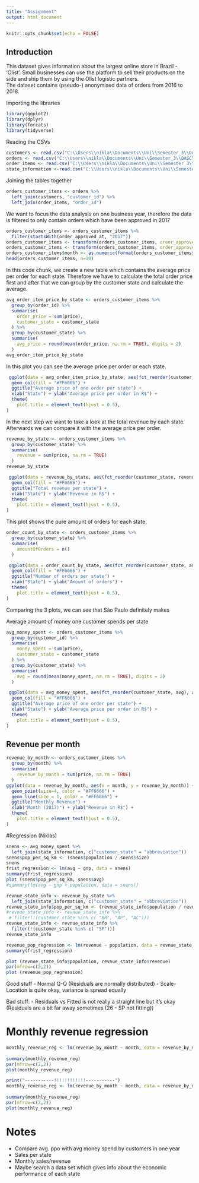 ```yaml
---
title: "Assignment"
output: html_document
---
```


```r
knitr::opts_chunk$set(echo = FALSE)
```

## Introduction
This dataset gives information about the largest online store in Brazil - 'Olist'. Small businesses can use the platform to sell their products on the side and ship them by using the Olist logistic partners.\
The dataset contains (pseudo-) anonymised data of orders from 2016 to 2018.\



Importing the libraries
```r
library(ggplot2)
library(dplyr)
library(forcats)
library(tidyverse)
```

Reading the CSVs
```r
customers <- read.csv("C:\\Users\\nikla\\Documents\\Uni\\Semester_3\\DASC\\Datasets\\BrazilianEcommerce\\olist_customers_dataset.csv")
orders <- read.csv("C:\\Users\\nikla\\Documents\\Uni\\Semester_3\\DASC\\Datasets\\BrazilianEcommerce\\olist_orders_dataset.csv")
order_items <- read.csv("C:\\Users\\nikla\\Documents\\Uni\\Semester_3\\DASC\\Datasets\\BrazilianEcommerce\\olist_order_items_dataset.csv")
state_information <-read.csv("C:\\Users\\nikla\\Documents\\Uni\\Semester_3\\DASC\\Datasets\\BrazilianEcommerce\\brazil_state_information.csv", sep = ";")
```



Joining the tables together
```r
orders_customer_items <- orders %>%
  left_join(customers, "customer_id") %>%
  left_join(order_items, "order_id")
```


We want to focus the data analysis on one business year, therefore the data is filtered to only contain orders which have been approved in 2017
```r
orders_customer_items <- orders_customer_items %>%
  filter(startsWith(order_approved_at, "2017"))
orders_customer_items <- transform(orders_customer_items, oreer_approved_at = str_split_fixed(order_approved_at, " ", 1))
orders_customer_items <- transform(orders_customer_items, order_approved_at = as.Date(order_approved_at, format = "%Y-%m-%d"))
orders_customer_items$month <- as.numeric(format(orders_customer_items$order_approved_at, "%m"))
head(orders_customer_items, n=10)
```



In this code chunk, we create a new table which contains the average price per order for each state.
Therefore we have to calculate the total order price first and after that we can group by the customer state and calculate the average.
```r
avg_order_item_price_by_state <- orders_customer_items %>%
  group_by(order_id) %>%
  summarise(
    order_price = sum(price),
    customer_state = customer_state
  ) %>%
  group_by(customer_state) %>%
  summarise(
    avg_price = round(mean(order_price, na.rm = TRUE), digits = 2)
  )
avg_order_item_price_by_state
```

In this plot you can see the average price per order or each state. 
```r
 ggplot(data = avg_order_item_price_by_state, aes(fct_reorder(customer_state, avg_price), avg_price)) +
  geom_col(fill = "#FF6666") +
  ggtitle("Average price of one order per state") +
  xlab("State") + ylab("Average price per order in R$") +
  theme(
    plot.title = element_text(hjust = 0.5),
)
```

In the next step we want to take a look at the total revenue by each state. Afterwards we can compare it with the average price per order.
```r
revenue_by_state <- orders_customer_items %>%
  group_by(customer_state) %>%
  summarise(
    revenue = sum(price, na.rm = TRUE)
  )
revenue_by_state

 ggplot(data = revenue_by_state, aes(fct_reorder(customer_state, revenue), revenue)) +
  geom_col(fill = "#FF6666") +
  ggtitle("Total revenue per state") +
  xlab("State") + ylab("Revenue in R$") +
  theme(
    plot.title = element_text(hjust = 0.5),
)
```

This plot shows the pure amount of orders for each state.
```r
order_count_by_state <- orders_customer_items %>%
  group_by(customer_state) %>%
  summarise(
    amountOfOrders = n()
  )

 ggplot(data = order_count_by_state, aes(fct_reorder(customer_state, amountOfOrders), amountOfOrders)) +
  geom_col(fill = "#FF6666") +
  ggtitle("Number of orders per state") +
  xlab("State") + ylab("Amount of orders") +
  theme(
    plot.title = element_text(hjust = 0.5),
)
```

Comparing the 3 plots, we can see that São Paulo definitely makes 

Average amount of money one customer spends per state
```r
avg_money_spent <- orders_customer_items %>%
  group_by(customer_id) %>%
  summarise(
    money_spent = sum(price),
    customer_state = customer_state
  ) %>%
  group_by(customer_state) %>%
  summarise(
    avg = round(mean(money_spent, na.rm = TRUE), digits = 2)
  )

 ggplot(data = avg_money_spent, aes(fct_reorder(customer_state, avg), avg)) +
  geom_col(fill = "#FF6666") +
  ggtitle("Average price of one order per state") +
  xlab("State") + ylab("Average price per order in R$") +
  theme(
    plot.title = element_text(hjust = 0.5),
)
```

## Revenue per month
```r
revenue_by_month <- orders_customer_items %>%
  group_by(month) %>%
  summarise(
    revenue_by_month = sum(price, na.rm = TRUE)
  ) 
ggplot(data = revenue_by_month, aes(x = month, y = revenue_by_month)) +
  geom_point(size=4, color = "#FF6666") +
  geom_line(size = 1, color = "#FF6666") +
  ggtitle("Monthly Revenue") +
  xlab("Month (2017)") + ylab("Revenue in R$") +
  theme(
    plot.title = element_text(hjust = 0.5),
)

```



#Regression (Niklas)
```r
snens <- avg_money_spent %>%
  left_join(state_information, c("customer_state" = "abbreviation"))
snens$pop_per_sq_km <- (snens$population / snens$size)
snens
frist_regression <- lm(avg ~ gnp, data = snens)
summary(frist_regression)
plot (snens$pop_per_sq_km, snens$avg)
#summary(lm(avg ~ gnp + population, data = snens))

```

```r
revnue_state_info <- revenue_by_state %>%
  left_join(state_information, c("customer_state" = "abbreviation"))
revnue_state_info$pop_per_sq_km <- (revnue_state_info$population / revnue_state_info$size)
#revnue_state_info <- revnue_state_info %>%
 # filter(!(customer_state %in% c( "RR", "AP", "AC")))
revnue_state_info <- revnue_state_info %>%
  filter(!(customer_state %in% c( "SP")))
revnue_state_info

revenue_pop_regression <- lm(revenue ~ population, data = revnue_state_info)
summary(frist_regression)

plot (revnue_state_info$population, revnue_state_info$revenue)
par(mfrow=c(2,2))
plot (revenue_pop_regression)
```
Good stuff
- Normal Q-Q (Residuals are normally distributed)
- Scale-Location is quite okay, variance is spread equally

Bad stuff:
- Residuals vs Fitted is not really a straight line but it's okay (Residuals are a bit far away sometimes (26 - SP not fitting))


# Monthly revenue regression
```r
monthly_revenue_reg <- lm(revenue_by_month ~ month, data = revenue_by_month)
  
summary(monthly_revenue_reg)
par(mfrow=c(2,2))
plot(monthly_revenue_reg)

print("-----------!!!!!!!!!!!!-----------")
monthly_revenue_reg <- lm(revenue_by_month ~ month, data = revenue_by_month[-c(11), ])
  
summary(monthly_revenue_reg)
par(mfrow=c(2,2))
plot(monthly_revenue_reg)
```


# Notes
- Compare avg. ppo with avg money spend by customers in one year
- Sales per state
- Monthly sales/revenue
- Maybe search a data set which gives info about the economic performance of each state


